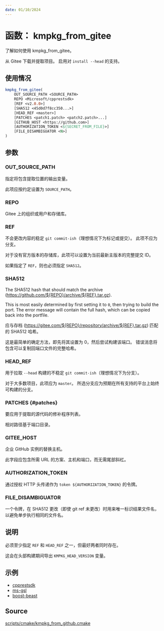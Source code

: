 ```yaml
---
date: 01/10/2024
---
```

# 函数： kmpkg_from_gitee

了解如何使用 kmpkg_from_gitee。

从 Gitee 下载并提取项目。 启用对 `install --head` 的支持。


## 使用情况

```cmake
kmpkg_from_gitee(
    OUT_SOURCE_PATH <SOURCE_PATH>
    REPO <Microsoft/cpprestsdk>
    [REF <v2.0.0>]
    [SHA512 <45d0d7f8cc350...>]
    [HEAD_REF <master>]
    [PATCHES <patch1.patch> <patch2.patch>...]
    [GITHUB_HOST <https://github.com>]
    [AUTHORIZATION_TOKEN <${SECRET_FROM_FILE}>]
    [FILE_DISAMBIGUATOR <N>]
)
```

## 参数

### OUT_SOURCE_PATH

指定将包含提取位置的输出变量。

此项应按约定设置为 `SOURCE_PATH`。

### REPO

Gitee 上的组织或用户和存储库。

### REF

不会更改内容的稳定 `git commit-ish`（理想情况下为标记或提交）。 此项不应为分支。

对于没有官方版本的存储库，此项可以设置为当前最新主版本的完整提交 ID。

如果指定了 `REF`，则也必须指定 `SHA512`。


### SHA512

The SHA512 hash that should match the archive (https://github.com/${REPO}/archive/${REF}.tar.gz).

This is most easily determined by first setting it to `0`, then trying to build the port. The error message will contain the full hash, which can be copied back into the portfile.

应与存档 (https://gitee.com/${REPO}/repository/archive/${REF}.tar.gz) 匹配的 SHA512 哈希。

这是最简单的确定方法，即先将其设置为 0，然后尝试构建该端口。 错误消息将包含可以复制回端口文件的完整哈希。

### HEAD_REF

用于拉取 `--head` 构建的不稳定 `git commit-ish`（理想情况下为分支）。

对于大多数项目，此项应为 `master`。 所选分支应为预期在所有支持的平台上始终可构建的分支。


### PATCHES {#patches}

要应用于提取的源代码的修补程序列表。

相对路径基于端口目录。


### GITEE_HOST

企业 GitHub 实例的替换主机。

此字段应包含所需 URL 的方案、主机和端口，而无需尾部斜杠。

### AUTHORIZATION_TOKEN

通过授权 HTTP 头传递作为 `token ${AUTHORIZATION_TOKEN}` 的令牌。

### FILE_DISAMBIGUATOR

一个令牌，在 SHA512 更改（即使 git ref 未更改）时用来唯一标识结果文件名，以避免单步执行相同的文件名。

## 说明


必须至少指定 `REF` 和 `HEAD_REF` 之一，但最好两者同时存在。

这会在头部构建期间导出 `KMPKG_HEAD_VERSION` 变量。

## 示例

- [cpprestsdk](https://gitee.com/kumo-pub/kmpkg/blob/master/ports/cpprestsdk/portfile.cmake)
- [ms-gsl](https://gitee.com/kumo-pub/kmpkg/blob/master/ports/ms-gsl/portfile.cmake)
- [boost-beast](https://gitee.com/kumo-pub/kmpkg/blob/master/ports/boost-beast/portfile.cmake)

## Source

[scripts/cmake/kmpkg\_from\_github.cmake](https://gitee.com/kumo-pub/kmpkg/blob/master/scripts/cmake/kmpkg_from_github.cmake)
